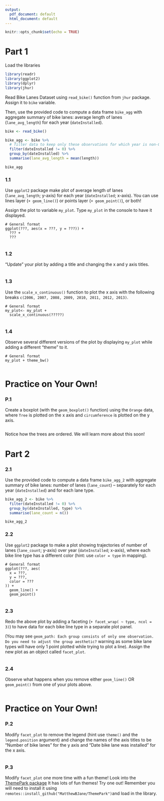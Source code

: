 ```yaml
---
output:
  pdf_document: default
  html_document: default
---
```

```r
knitr::opts_chunk$set(echo = TRUE)
```

# Part 1

Load the libraries

```r
library(readr)
library(ggplot2)
library(dplyr)
library(jhur)
```

Read Bike Lanes Dataset using `read_bike()` function from `jhur` package. Assign it to `bike` variable. 

Then, use the provided code to compute a data frame `bike_agg` with aggregate summary of bike lanes: average length of lanes (`lane_avg_length`) for each year (`dateInstalled`). 

```r
bike <- read_bike()

bike_agg <- bike %>%
  # filter data to keep only these observations for which year is non-0
  filter(dateInstalled != 0) %>%
  group_by(dateInstalled) %>%
  summarise(lane_avg_length = mean(length))

bike_agg
```

### 1.1

Use `ggplot2` package make plot of average length of lanes (`lane_avg_length`; y-axis) for each year (`dateInstalled`; x-axis). You can use lines layer (`+ geom_line()`) or points layer (`+ geom_point()`), or both!

Assign the plot to variable `my_plot`. Type `my_plot` in the console to have it displayed.

```
# General format
ggplot(???, aes(x = ???, y = ???)) +
  ??? +
  ???
```

```r

```

### 1.2

"Update" your plot by adding a title and changing the x and y axis titles. 

```r

```

### 1.3

Use the `scale_x_continuous()` function to plot the x axis with the following breaks `c(2006, 2007, 2008, 2009, 2010, 2011, 2012, 2013)`. 

```
# General format
my_plot<- my_plot +
  scale_x_continuous(?????)
```

```r

```

### 1.4

Observe several different versions of the plot by displaying `my_plot` while adding a different "theme" to it. 

```
# General format
my_plot + theme_bw()
```

```r

```


# Practice on Your Own!

### P.1

Create a boxplot (with the `geom_boxplot()` function) using the `Orange` data, where `Tree` is plotted on the x axis and `circumference` is plotted on the y axis. 

```r

```

Notice how the trees are ordered. We will learn more about this soon!


# Part 2

### 2.1

Use the provided code to compute a data frame `bike_agg_2` with aggregate summary of bike lanes: number of lanes (`lane_count`) -- separately for each year (`dateInstalled`) and for each lane type. 

```r
bike_agg_2 <- bike %>%
  filter(dateInstalled != 0) %>%
  group_by(dateInstalled, type) %>%
  summarise(lane_count = n())

bike_agg_2
```

### 2.2

Use `ggplot2` package to make a plot showing trajectories of number of lanes (`lane_count`; y-axis) over year (`dateInstalled`; x-axis), where each bike line type has a different color (hint: use `color = type` in mapping).

```
# General format
ggplot(???, aes(
  x = ???,
  y = ???,
  color = ???
)) +
  geom_line() +
  geom_point()
```

```r

```

### 2.3

Redo the above plot by adding a faceting  (`+ facet_wrap( ~ type, ncol = 3)`) to have data for each bike line type in a separate plot panel. 

(You may see `geom_path: Each group consists of only one observation. Do you need to adjust the group aesthetic?` warning as some bike lane types will have only 1 point plotted while trying to plot a line).
Assign the new plot as an object called `facet_plot`.

```r

```

### 2.4

Observe what happens when you remove either `geom_line()` OR `geom_point()` from one of your plots above.

```r

```


# Practice on Your Own!

### P.2

Modify `facet_plot` to remove the legend (hint use `theme()` and the `legend.position` argument) and change the names of the axis titles to be "Number of bike lanes" for the y axis and "Date bike lane was installed" for the x axis. 

```r

```

### P.3

Modify `facet_plot` one more time with a fun theme! Look into the [ThemePark package](https://github.com/MatthewBJane/ThemePark) It has lots of fun themes! Try one out! Remember you will need to install it using `remotes::install_github("MatthewBJane/ThemePark")`and load in the library. 

```r

```

